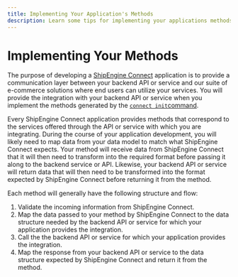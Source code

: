 ```yaml
---
title: Implementing Your Application's Methods
description: Learn some tips for implementing your applications methods and mapping your applications's services to what ShipEngine Connect expects
---
```



Implementing Your Methods
======================

The purpose of developing a [ShipEngine Connect](../../index.mdx) application is to provide a communication layer between your backend API or service and our
suite of e-commerce solutions where end users can utilize your services. You will provide the integration with your backend API or service when you implement the
methods generated by the [`connect init`command](./cli.mdx#initialize-a-new-app).

Every ShipEngine Connect application provides methods that correspond to the services offered through the API or service with which you are integrating.
During the course of your application development, you will likely need to map data from your
data model to match what ShipEngine Connect expects. Your method will receive data from ShipEngine Connect that it will then need to transform into
the required format before passing it along to the backend service or API. Likewise, your backend API or service will return data that will then need to be transformed
into the format expected by ShipEngine Connect before returning it from the method.

Each method will generally have the following structure and flow:

1. Validate the incoming information from ShipEngine Connect.
2. Map the data passed to your method by ShipEngine Connect to the data structure needed by the backend API or service for which your application provides the integration.
3. Call the the backend API or service for which your application provides the integration.
4. Map the response from your backend API or service to the data structure expected by ShipEngine Connect and return it from the method.

<Pager
  prev="./create-first-app.mdx" prevTitle="Creating Your First App"
  next="./typescript.mdx" nextTitle="Developing in TypeScript"
/>
